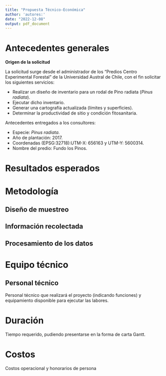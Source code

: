 ```yaml
---
title: "Propuesta Técnico-Económica"
author: 'autores:'
date: "2022-12-08"
output: pdf_document
---
```


# Antecedentes generales

**Origen de la solicitud**

La solicitud surge desde el administrador de los "Predios Centro Experimental Forestal" de la
Universidad Austral de Chile, con el fin solicitar los siguientes servicios:

* Realizar un diseño de inventario para un rodal de Pino radiata (*Pinus radiata*).
* Ejecutar dicho inventario.
* Generar una cartografía actualizada (límites y superficies).
* Determinar la productividad de sitio y condición fitosanitaria.

Antecedentes entregados a los consultores:

* Especie: *Pinus radiata*.
* Año de plantación: 2017.
* Coordenadas (EPSG:32718):UTM-X: 656163 y UTM-Y: 5600314.
* Nombre del predio: Fundo los Pinos.

# Resultados esperados



# Metodología

## Diseño de muestreo

## Información recolectada

## Procesamiento de los datos

# Equipo técnico

## Personal técnico 

Personal técnico que realizará el proyecto (indicando funciones) y
equipamiento disponible para ejecutar las labores.

# Duración

Tiempo requerido, pudiendo presentarse en la forma de carta Gantt. 

# Costos

Costos operacional y honorarios de persona